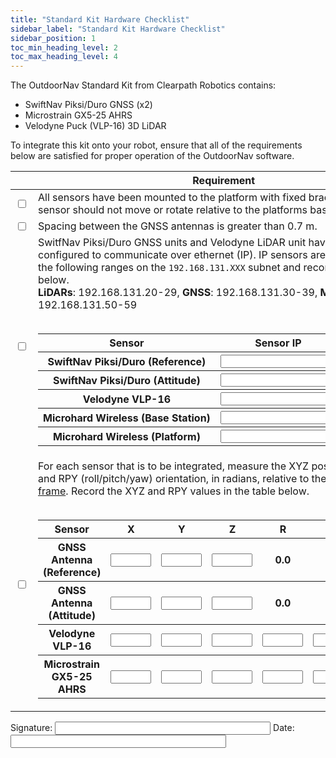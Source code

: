 ```yaml
---
title: "Standard Kit Hardware Checklist"
sidebar_label: "Standard Kit Hardware Checklist"
sidebar_position: 1
toc_min_heading_level: 2
toc_max_heading_level: 4
---
```


The OutdoorNav Standard Kit from Clearpath Robotics contains:

- SwiftNav Piksi/Duro GNSS (x2)
- Microstrain GX5-25 AHRS
- Velodyne Puck (VLP-16) 3D LiDAR

To integrate this kit onto your robot, ensure that all of the requirements below are satisfied for proper operation of the OutdoorNav software.

|                          | Requirement                                                                                                                                                                                                                                                                                                                                                                                                                                                                                                                                                                                                                                                                                                                                                                                                                                                                                                                                                                                                                                                                                                                                                                                                                                                                                                                                                                                                                                                                                                                                                                                       |
| ------------------------ | ------------------------------------------------------------------------------------------------------------------------------------------------------------------------------------------------------------------------------------------------------------------------------------------------------------------------------------------------------------------------------------------------------------------------------------------------------------------------------------------------------------------------------------------------------------------------------------------------------------------------------------------------------------------------------------------------------------------------------------------------------------------------------------------------------------------------------------------------------------------------------------------------------------------------------------------------------------------------------------------------------------------------------------------------------------------------------------------------------------------------------------------------------------------------------------------------------------------------------------------------------------------------------------------------------------------------------------------------------------------------------------------------------------------------------------------------------------------------------------------------------------------------------------------------------------------------------------------------- |
| <input type="checkbox"/> | All sensors have been mounted to the platform with fixed brackets. Ie. the sensor should not move or rotate relative to the platforms base_link.                                                                                                                                                                                                                                                                                                                                                                                                                                                                                                                                                                                                                                                                                                                                                                                                                                                                                                                                                                                                                                                                                                                                                                                                                                                                                                                                                                                                                                                  |
| <input type="checkbox"/> | Spacing between the GNSS antennas is greater than 0.7 m.                                                                                                                                                                                                                                                                                                                                                                                                                                                                                                                                                                                                                                                                                                                                                                                                                                                                                                                                                                                                                                                                                                                                                                                                                                                                                                                                                                                                                                                                                                                                          |
| <input type="checkbox"/> | SwitfNav Piksi/Duro GNSS units and Velodyne LiDAR unit have been configured to communicate over ethernet (IP). IP sensors are assigned within the following ranges on the `192.168.131.XXX` subnet and recorded in the table below.<br/>**LiDARs**: 192.168.131.20-29, **GNSS**: 192.168.131.30-39, **Microhard**: 192.168.131.50-59<br/><br/><table><tr><th>Sensor</th><th>Sensor IP</th></tr><tr><th>SwiftNav Piksi/Duro (Reference)</th><th><input type="text" size="20" /></th></tr><tr><th>SwiftNav Piksi/Duro (Attitude)</th><th><input type="text" size="20" /></th></tr><tr><th>Velodyne VLP-16</th><th><input type="text" size="20" /></th></tr><tr><th>Microhard Wireless (Base Station)</th><th><input type="text" size="20" /></th></tr><tr><th>Microhard Wireless (Platform)</th><th><input type="text" size="20" /></th></tr></table>                                                                                                                                                                                                                                                                                                                                                                                                                                                                                                                                                                                                                                                                                                                                                                                                                                                |
| <input type="checkbox"/> | For each sensor that is to be integrated, measure the XYZ position, in metres, and RPY (roll/pitch/yaw) orientation, in radians, relative to the robot's [base_link frame](/docs_outdoornav_user_manual/integration_requirements/hardware_integration_requirements#base-link-frame). Record the XYZ and RPY values in the table below.<br/><br/><table><tr><th>Sensor</th><th>X</th><th>Y</th><th>Z</th><th>R</th><th>P</th><th>Y</th></tr><tr><th>GNSS Antenna (Reference)</th><th><input type="text" size="5" /></th><th><input type="text" size="5" /></th><th><input type="text" size="5" /></th><th>0.0</th><th>0.0</th><th>0.0</th></tr><tr><th>GNSS Antenna (Attitude)</th><th><input type="text" size="5" /></th><th><input type="text" size="5" /></th><th><input type="text" size="5" /></th><th>0.0</th><th>0.0</th><th>0.0</th></tr><tr><th>Velodyne VLP-16</th><th><input type="text" size="5" /></th><th><input type="text" size="5" /></th><th><input type="text" size="5" /></th><th><input type="text" size="5" /></th><th><input type="text" size="5" /></th><th><input type="text" size="5" /></th></tr><tr><th>Microstrain GX5­-25 AHRS</th><th><input type="text" size="5" /></th><th><input type="text" size="5" /></th><th><input type="text" size="5" /></th><th><input type="text" size="5" /></th><th><input type="text" size="5" /></th><th><input type="text" size="5" /></th></tr></table> |

Signature: <input type="text" size="40" /> Date: <input type="text" size="40" />
